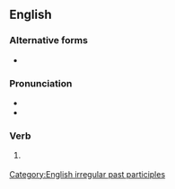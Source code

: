 ==English==

===Alternative forms===
* {{l|en|strode}} {{qualifier|US}}

===Pronunciation===
* {{IPA|en|/ˈstɹɪdən/}}
* {{rhymes|en|ɪdən|s=2}}

===Verb===
{{head|en|verb form}}

# {{lb|en|British}} {{past participle of|en|stride|nocat=1}}

[[Category:English irregular past participles]]